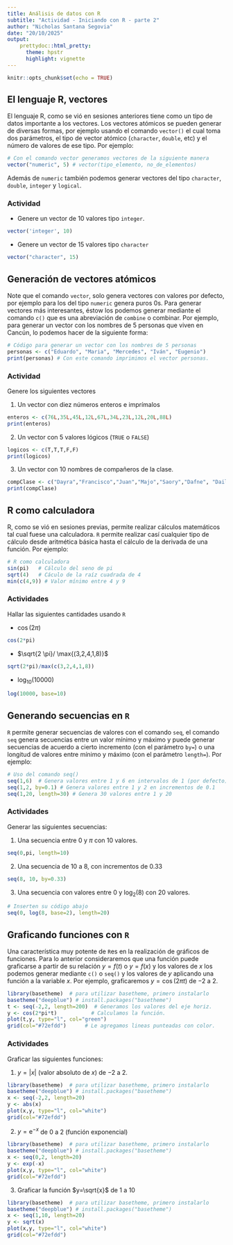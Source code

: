 ---
title: Análisis de datos con R
subtitle: "Actividad - Iniciando con R - parte 2"
author: "Nicholas Santana Segovia"
date: "20/10/2025"
output:
    prettydoc::html_pretty:
      theme: hpstr
      highlight: vignette
---

```{r setup, include=FALSE}
knitr::opts_chunk$set(echo = TRUE)
```

## El lenguaje R, vectores

El lenguaje R, como se vió en sesiones anteriores tiene como un tipo de datos importante a los vectores. Los vectores atómicos se pueden generar de diversas formas, por ejemplo usando el comando `vector()` el cual toma dos parámetros, el tipo de vector atómico (`character`, `double`, etc) y el número de valores de ese tipo. Por ejemplo:


```{r}
# Con el comando vector generamos vectores de la siguiente manera
vector("numeric", 5) # vector(tipo_elemento, no_de_elementos)
```
Además de `numeric` también podemos generar vectores del tipo `character`, `double`, `integer` y `logical`.

### Actividad

- Genere un vector de 10 valores tipo `integer`.

```{r, eval=TRUE}
vector('integer', 10)
```

- Genere un vector de 15 valores tipo `character`

```{r, eval=TRUE}
vector("character", 15)
```


## Generación de vectores atómicos

Note que el comando `vector`, solo genera vectores con valores por defecto, por ejemplo para los del tipo `numeric` genera puros $0$s. Para generar vectores más interesantes, éstow los podemos generar mediante el comando `c()` que es una abreviación de `combine` o combinar. Por ejemplo, para generar un vector con los nombres de $5$ personas que viven en Cancún, lo podemos hacer de la siguiente forma:

```{r}
# Código para generar un vector con los nombres de 5 personas
personas <- c("Eduardo", "Maria", "Mercedes", "Iván", "Eugenio")
print(personas) # Con este comando imprimimos el vector personas.
```

### Actividad

Genere los siguientes vectores

1. Un vector con diez números enteros e imprímalos

```{r, eval=TRUE}
enteros <- c(76L,35L,45L,12L,67L,34L,23L,12L,20L,88L)
print(enteros)
```

2. Un vector con 5 valores lógicos (`TRUE` o `FALSE`)

```{r, eval=TRUE}
logicos <- c(T,T,T,F,F)
print(logicos)
```


3. Un vector con 10 nombres de compañeros de la clase.

```{r, eval=TRUE}
compClase <- c("Dayra","Francisco","Juan","Majo","Saory","Dafne", "Daila", "Nicholas", "Francisco", "Angel")
print(compClase)
```

## R como calculadora

R, como se vió en sesiones previas, permite realizar cálculos matemáticos tal cual fuese una calculadora. `R` permite realizar casí cualquier tipo de cálculo desde aritmética básica hasta el cálculo de la derivada de una función. Por ejemplo:

```{r}
# R como calculadora
sin(pi)   # Cálculo del seno de pi
sqrt(4)   # Cáculo de la raíz cuadrada de 4
min(c(4,9)) # Valor mínimo entre 4 y 9
```

### Actividades 

Hallar las siguientes cantidades usando `R`

- $\cos(2 \pi)$

```{r, eval=TRUE}
cos(2*pi)
```

- $\sqrt{2 \pi}/ \max{(3,2,4,1,8)}$

```{r, eval=TRUE}
sqrt(2*pi)/max(c(3,2,4,1,8))
```

- $\log_{10}(10000)$

```{r, eval=TRUE}
log(10000, base=10)
```

## Generando secuencias en `R`

`R` permite generar secuencias de valores con el comando `seq`, el comando `seq` genera secuencias entre un valor mínimo y máximo y puede generar secuencias de acuerdo a cierto incremento (con el parámetro `by=`) o una longitud de valores entre mínimo y máximo (con el parámetro `length=`). Por ejemplo:

```{r}
# Uso del comando seq()
seq(1,6)  # Genera valores entre 1 y 6 en intervalos de 1 (por defecto)
seq(1,2, by=0.1) # Genera valores entre 1 y 2 en incrementos de 0.1
seq(1,20, length=30) # Genera 30 valores entre 1 y 20
```

### Actividades

Generar las siguientes secuencias:

1. Una secuencia entre $0$ y $\pi$ con $10$ valores.

```{r, eval=TRUE}
seq(0,pi, length=10)
```

2. Una secuencia de $10$ a $8$, con incrementos de $0.33$

```{r, eval=TRUE}
seq(8, 10, by=0.33)
```

3. Una secuencia con valores entre $0$ y $\log_2(8)$ con $20$ valores.

```{r}
# Inserten su código abajo
seq(0, log(8, base=2), length=20)
```



## Graficando funciones con `R`

Una característica muy potente de `R`es en la realización de gráficos de funciones. Para lo anterior consideraremos que una función puede graficarse a partir de su relación $y=f(t)$ o $y=f(x)$ y los valores de $x$ los podemos generar mediante `c()` o `seq()` y los valores de $y$ aplicando una función a la variable $x$. Por ejemplo, graficaremos $y=\cos(2 \pi t)$ de $-2$ a $2$.

```{r}
library(basetheme)  # para utilizar basetheme, primero instalarlo
basetheme("deepblue") # install.packages("basetheme")
t <- seq(-2,2, length=200)  # Generamos los valores del eje horiz.
y <- cos(2*pi*t)           # Calculamos la función.
plot(t,y, type="l", col="green")
grid(col="#72efdd")      # Le agregamos lineas punteadas con color.
```

### Actividades

Graficar las siguientes funciones:

1. $y= |x|$ (valor absoluto de $x$) de $-2$ a $2$.

```{r, eval=TRUE}
library(basetheme)  # para utilizar basetheme, primero instalarlo
basetheme("deepblue") # install.packages("basetheme")
x <- seq(-2,2, length=20)
y <- abs(x)
plot(x,y, type="l", col="white")
grid(col="#72efdd")
```

2. $y = \mbox{e}^{-x}$ de $0$ a $2$ (función exponencial)

```{r, eval=TRUE}
library(basetheme)  # para utilizar basetheme, primero instalarlo
basetheme("deepblue") # install.packages("basetheme")
x <- seq(0,2, length=20)
y <- exp(-x)
plot(x,y, type="l", col="white")
grid(col="#72efdd")
```


3. Graficar la función $y=\sqrt{x}$ de $1$ a $10$

```{r, eval=TRUE}
library(basetheme)  # para utilizar basetheme, primero instalarlo
basetheme("deepblue") # install.packages("basetheme")
x <- seq(1,10, length=20)
y <- sqrt(x)
plot(x,y, type="l", col="white")
grid(col="#72efdd")
```